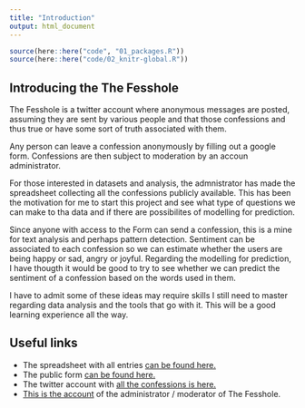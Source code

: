 ```yaml
---
title: "Introduction"
output: html_document
---
```


```r
source(here::here("code", "01_packages.R"))
source(here::here("code/02_knitr-global.R"))
```

## Introducing the The Fesshole

The Fesshole is a twitter account where anonymous messages are posted, assuming they
are sent by various people and that those confessions and thus true or have some sort
of truth associated with them.

Any person can leave a confession anonymously by filling out a google form.  Confessions 
are then subject to moderation by an accoun administrator.

For those interested in datasets and analysis, the admnistrator has made the spreadsheet
collecting all the confessions publicly available.  This has been the motivation for me
to start this project and see what type of questions we can make to tha data and if there
are possibilites of modelling for prediction.

Since anyone with access to the Form can send a confession, this is a mine for text analysis 
and perhaps pattern detection.  Sentiment can be associated to each confession so we can 
estimate whether the users are being happy or sad, angry or joyful.  Regarding the modelling 
for prediction, I have thougth it would be good to try to see whether we can predict the
sentiment of a confession based on the words used in them.

I have to admit some of these ideas may require skills I still need to master regarding
data analysis and the tools that go with it.  This will be a good learning experience all the way.

## Useful links

 * The spreadsheet with all entries [can be found here.](https://docs.google.com/spreadsheets/d/1wiUl3SiU6qlRU50WN1sKZ0ERXXj_7WVvF5QFxTMTAaY/edit#gid=1599891978)
 * The public form [can be found here.](https://docs.google.com/forms/d/e/1FAIpQLSc5XIfmezx_-fDnwpKC9QW_cC3MtrHTyVTOpPiWAIOlIu6RtA/viewformd)
 * The twitter account with [all the confessions is here.](https://twitter.com/fesshole)
 * [This is the account](https://twitter.com/robmanuel) of the administrator / moderator of The Fesshole.
 
 
 
 
 
 
 
 
 
 



